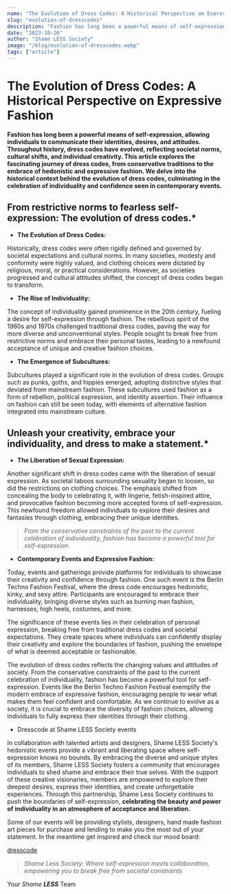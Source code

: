---
name: "The Evolution of Dress Codes: A Historical Perspective on Expressive Fashion"
slug: "evolution-of-dresscodes"
description: "Fashion has long been a powerful means of self-expression, allowing individuals to communicate their identities, desires, and attitudes. Throughout history, dress codes have evolved, reflecting societal norms, cultural shifts, and individual creativity. This article explores the fascinating journey of dress codes, from conservative traditions to the embrace of hedonistic and expressive fashion. We delve into the historical context behind the evolution of dress codes, culminating in the celebration of individuality and confidence seen in contemporary events."
date: "2023-10-26"
author: "Shame LESS Society"
image: "/blog/evolution-of-dresscodes.webp"
tags: ["article"]
---

# **The Evolution of Dress Codes: A Historical Perspective on Expressive Fashion**

**Fashion has long been a powerful means of self-expression, allowing individuals to communicate their identities, desires, and attitudes. Throughout history, dress codes have evolved, reflecting societal norms, cultural shifts, and individual creativity. This article explores the fascinating journey of dress codes, from conservative traditions to the embrace of hedonistic and expressive fashion. We delve into the historical context behind the evolution of dress codes, culminating in the celebration of individuality and confidence seen in contemporary events.**

## From restrictive norms to fearless self-expression: The evolution of dress codes.*
> 
- **The Evolution of Dress Codes:**

Historically, dress codes were often rigidly defined and governed by societal expectations and cultural norms. In many societies, modesty and conformity were highly valued, and clothing choices were dictated by religious, moral, or practical considerations. However, as societies progressed and cultural attitudes shifted, the concept of dress codes began to transform.

- **The Rise of Individuality:**

The concept of individuality gained prominence in the 20th century, fueling a desire for self-expression through fashion. The rebellious spirit of the 1960s and 1970s challenged traditional dress codes, paving the way for more diverse and unconventional styles. People sought to break free from restrictive norms and embrace their personal tastes, leading to a newfound acceptance of unique and creative fashion choices.

- **The Emergence of Subcultures:**

Subcultures played a significant role in the evolution of dress codes. Groups such as punks, goths, and hippies emerged, adopting distinctive styles that deviated from mainstream fashion. These subcultures used fashion as a form of rebellion, political expression, and identity assertion. Their influence on fashion can still be seen today, with elements of alternative fashion integrated into mainstream culture.

## Unleash your creativity, embrace your individuality, and dress to make a statement.*
> 
- **The Liberation of Sexual Expression:**

Another significant shift in dress codes came with the liberation of sexual expression. As societal taboos surrounding sexuality began to loosen, so did the restrictions on clothing choices. The emphasis shifted from concealing the body to celebrating it, with lingerie, fetish-inspired attire, and provocative fashion becoming more accepted forms of self-expression. This newfound freedom allowed individuals to explore their desires and fantasies through clothing, embracing their unique identities.

> *From the conservative constraints of the past to the current celebration of individuality, fashion has become a powerful tool for self-expression.*
> 
- **Contemporary Events and Expressive Fashion:**

Today, events and gatherings provide platforms for individuals to showcase their creativity and confidence through fashion. One such event is the Berlin Techno Fashion Festival, where the dress code encourages hedonistic, kinky, and sexy attire. Participants are encouraged to embrace their individuality, bringing diverse styles such as burning man fashion, harnesses, high heels, costumes, and more.

The significance of these events lies in their celebration of personal expression, breaking free from traditional dress codes and societal expectations. They create spaces where individuals can confidently display their creativity and explore the boundaries of fashion, pushing the envelope of what is deemed acceptable or fashionable.

The evolution of dress codes reflects the changing values and attitudes of society. From the conservative constraints of the past to the current celebration of individuality, fashion has become a powerful tool for self-expression. Events like the Berlin Techno Fashion Festival exemplify the modern embrace of expressive fashion, encouraging people to wear what makes them feel confident and comfortable. As we continue to evolve as a society, it is crucial to embrace the diversity of fashion choices, allowing individuals to fully express their identities through their clothing.

 

- Dresscode at Shame LESS Society events

In collaboration with talented artists and designers, Shame LESS Society's hedonistic events provide a vibrant and liberating space where self-expression knows no bounds. By embracing the diverse and unique styles of its members, Shame LESS Society fosters a community that encourages individuals to shed shame and embrace their true selves. With the support of these creative visionaries, members are empowered to explore their deepest desires, express their identities, and create unforgettable experiences. Through this partnership, Shame Less Society continues to push the boundaries of self-expression, **celebrating the beauty and power of individuality in an atmosphere of acceptance and liberation.**

Some of our events will be providing stylists, designers, hand made fashion art pieces for purchase and lending to make you the most out of your statement. In the meantime get inspired and check our mood board: 

[dresscode](https://www.shame-less-society.com/dresscode)

> *Shame Less Society: Where self-expression meets collaboration, empowering you to break free from societal constraints*
> 

Your *Shame* ***LESS*** Team
